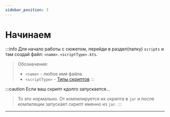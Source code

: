 ```yaml
---
sidebar_position: 3
---
```


# Начинаем

:::info
Для начало работы с сюжетом, перейди в раздел(папку) `scripts` и там создай файл: `<name>.<scriptType>.kts`.
> Обозначения:
> - `<name>` - любое имя файла.
> - `<scriptType>` - [Типы скриптов](./scripts-type)
:::

:::caution Если ваш скрипт кдолго запускается...
> То это нормально. От компилируется их скрипта в `jar` и после компиляции запускает скрипт именно из `jar`.
:::

---